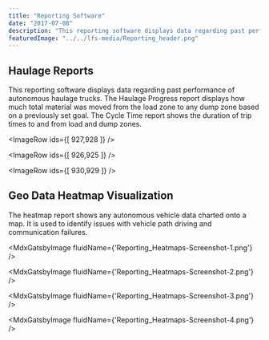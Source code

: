 ```yaml
---
title: "Reporting Software"
date: "2017-07-08"
description: "This reporting software displays data regarding past performance of autonomous haulage trucks. The heatmap report shows any autonomous vehicle data charted onto a map."
featuredImage: "../../lfs-media/Reporting_header.png"
---
```



## Haulage Reports

This reporting software displays data regarding past performance of autonomous haulage trucks. The Haulage Progress report displays how much total material was moved from the load zone to any dump zone based on a previously set goal. The Cycle Time report shows the duration of trip times to and from load and dump zones.

<ImageRow ids={[ 927,928 ]} />

<ImageRow ids={[ 926,925 ]} />

<ImageRow ids={[ 930,929 ]} />

## Geo Data Heatmap Visualization

The heatmap report shows any autonomous vehicle data charted onto a map. It is used to identify issues with vehicle path driving and communication failures.

<MdxGatsbyImage fluidName={'Reporting_Heatmaps-Screenshot-1.png'} />

<MdxGatsbyImage fluidName={'Reporting_Heatmaps-Screenshot-2.png'} />

<MdxGatsbyImage fluidName={'Reporting_Heatmaps-Screenshot-3.png'} />

<MdxGatsbyImage fluidName={'Reporting_Heatmaps-Screenshot-4.png'} />
